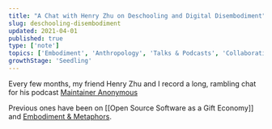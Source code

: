 ```yaml
---
title: "A Chat with Henry Zhu on Deschooling and Digital Disembodiment"
slug: deschooling-disembodiment
updated: 2021-04-01
published: true
type: ['note']
topics: ['Embodiment', 'Anthropology', 'Talks & Podcasts', 'Collaborative Learning', 'Data']
growthStage: 'Seedling'
---
```


Every few months, my friend Henry Zhu and I record a long, rambling chat for his podcast [Maintainer Anonymous](https://maintainersanonymous.com/)

Previous ones have been on [[Open Source Software as a Gift Economy]] and [Embodiment & Metaphors](https://maintainersanonymous.com/metaphor/).

